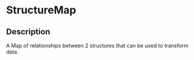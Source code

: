 # StructureMap
 ## Description 
 A Map of relationships between 2 structures that can be used to transform data.